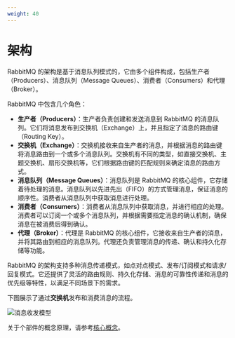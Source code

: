 ```yaml
---
weight: 40
---
```


# 架构

RabbitMQ 的架构是基于消息队列模式的，它由多个组件构成，包括生产者（Producers）、消息队列（Message Queues）、消费者（Consumers）和代理（Broker）。

RabbitMQ 中包含几个角色：

* **生产者（Producers）**：生产者负责创建和发送消息到 RabbitMQ 的消息队列。它们将消息发布到交换机（Exchange）上，并且指定了消息的路由键（Routing Key）。
* **交换机（Exchange）**：交换机接收来自生产者的消息，并根据消息的路由键将消息路由到一个或多个消息队列。交换机有不同的类型，如直接交换机、主题交换机、扇形交换机等，它们根据路由键的匹配规则来确定消息的路由方式。
* **消息队列（Message Queues）**：消息队列是 RabbitMQ 的核心组件，它存储着待处理的消息。消息队列以先进先出（FIFO）的方式管理消息，保证消息的顺序性。消费者从消息队列中获取消息进行处理。
* **消费者（Consumers）**：消费者从消息队列中获取消息，并进行相应的处理。消费者可以订阅一个或多个消息队列，并根据需要指定消息的确认机制，确保消息在被消费后得到确认。
* **代理（Broker）**：代理是 RabbitMQ 的核心组件，它接收来自生产者的消息，并将其路由到相应的消息队列。代理还负责管理消息的传递、确认和持久化存储等功能。

RabbitMQ 的架构支持多种消息传递模式，如点对点模式、发布/订阅模式和请求/回复模式。它还提供了灵活的路由规则、持久化存储、消息的可靠性传递和消息的优先级等特性，以满足不同场景下的需求。

下图展示了通过**交换机**发布和消费消息的流程。

![消息收发模型](./assets/rabbitmq-arch-1.png)

关于个部件的概念原理，请参考[核心概念](./concepts)。
